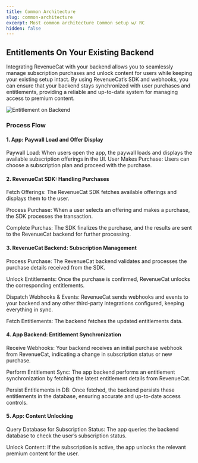 ```yaml
---
title: Common Architecture
slug: common-architecture
excerpt: Most common architecture Common setup w/ RC
hidden: false
---
```



## Entitlements On Your Existing Backend 

Integrating RevenueCat with your backend allows you to seamlessly manage subscription purchases and unlock content for users while keeping your existing setup intact. By using RevenueCat’s SDK and webhooks, you can ensure that your backend stays synchronized with user purchases and entitlements, providing a reliable and up-to-date system for managing access to premium content.

![Entitlement on Backend](/images/entitlement_on_backend_screenshot.png)

### Process Flow
#### 1. App: Paywall Load and Offer Display
Paywall Load: When users open the app, the paywall loads and displays the available subscription offerings in the UI.
User Makes Purchase: Users can choose a subscription plan and proceed with the purchase.
#### 2. RevenueCat SDK: Handling Purchases
Fetch Offerings: The RevenueCat SDK fetches available offerings and displays them to the user.

Process Purchase: When a user selects an offering and makes a purchase, the SDK processes the transaction.

Complete Purchas: The SDK finalizes the purchase, and the results are sent to the RevenueCat backend for further processing.
#### 3. RevenueCat Backend: Subscription Management
Process Purchase: The RevenueCat backend validates and processes the purchase details received from the SDK.

Unlock Entitlements: Once the purchase is confirmed, RevenueCat unlocks the corresponding entitlements.

Dispatch Webhooks & Events: RevenueCat sends webhooks and events to your backend and any other third-party integrations configured, keeping everything in sync.

Fetch Entitlements: The backend fetches the updated entitlements data.
#### 4. App Backend: Entitlement Synchronization
Receive Webhooks: Your backend receives an initial purchase webhook from RevenueCat, indicating a change in subscription status or new purchase.

Perform Entitlement Sync: The app backend performs an entitlement synchronization by fetching the latest entitlement details from RevenueCat.

Persist Entitlements in DB: Once fetched, the backend persists these entitlements in the database, ensuring accurate and up-to-date access controls.

#### 5. App: Content Unlocking
Query Database for Subscription Status: The app queries the backend database to check the user’s subscription status.

Unlock Content: If the subscription is active, the app unlocks the relevant premium content for the user.








